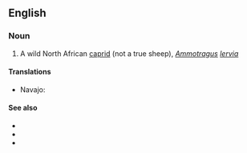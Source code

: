 ==English==

===Noun===

{{en-noun|sg=[[Barbary]] [[sheep]]|Barbary sheep}}

# A wild North African [[caprid]] (not a true sheep), ''[[Ammotragus]] [[lervia]]''

====Translations====
{{trans-top}}
{{trans-mid}}
* Navajo: {{tø|nv|Łizhiní Bikéyahdę́ę́ʼ tsétah dibé}}
{{trans-bottom}}

====See also====
*{{pedialite}}
*{{specieslite|Ammotragus lervia}}
*{{commonslite|Category:Ammotragus lervia}}